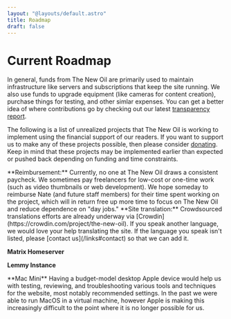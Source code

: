 ```yaml
---
layout: "@layouts/default.astro"
title: Roadmap
draft: false
---
```



# Current Roadmap

In general, funds from The New Oil are primarily used to maintain infrastructure like servers and subscriptions that keep the site running. We also use funds to upgrade equipment (like cameras for content creation), purchase things for testing, and other simlar expenses. You can get a better idea of where contributions go by checking out our latest [transparency report](https://blog.thenewoil.org/transparency-report-2023).

The following is a list of unrealized projects that The New Oil is working to implement using the financial support of our readers. If you want to support us to make any of these projects possible, then please consider [donating](/support). Keep in mind that these projects may be implemented earlier than expected or pushed back depending on funding and time constraints.

<Roadmap>

<RoadmapItem title="Ongoing">
  **Reimbursement:** Currently, no one at The New Oil draws a consistent
  paycheck. We sometimes pay freelancers for low-cost or one-time work (such as
  video thumbnails or web development). We hope someday to reimburse Nate (and
  future staff members) for their time spent working on the project, which will
  in return free up more time to focus on The New Oil and reduce dependence on
  "day jobs."
</RoadmapItem>

<RoadmapItem>
  **Site translation:** Crowdsourced translations efforts are already underway
  via [Crowdin](https://crowdin.com/project/the-new-oil). If you speak another
  language, we would love your help translating the site. If the language you
  speak isn't listed, please [contact us](/links#contact) so that we can add it.
</RoadmapItem>

<RoadmapItem title="No Timeline">**Matrix Homeserver**</RoadmapItem>

<RoadmapItem>**Lemmy Instance**</RoadmapItem>

<RoadmapItem>
  **Mac Mini** Having a budget-model desktop Apple device would help us with
  testing, reviewing, and troubleshooting various tools and techniques for the
  website, most notably recommended settings. In the past we were able to run
  MacOS in a virtual machine, however Apple is making this increasingly
  difficult to the point where it is no longer possible for us.
</RoadmapItem>

</Roadmap>
